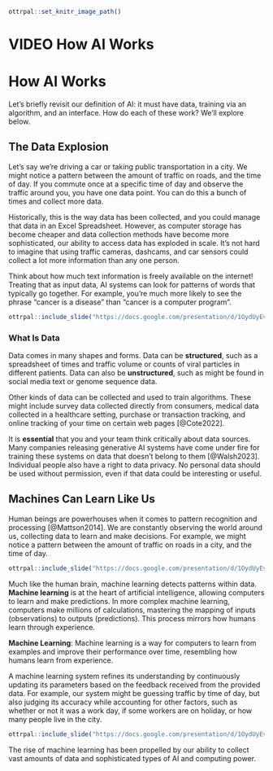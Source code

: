 
```r
ottrpal::set_knitr_image_path()
```

# VIDEO How AI Works

# How AI Works

Let's briefly revisit our definition of AI: it must have data, training via an algorithm, and an interface. How do each of these work? We'll explore below.

## The Data Explosion

Let's say we're driving a car or taking public transportation in a city. We might notice a pattern between the amount of traffic on roads, and the time of day. If you commute once at a specific time of day and observe the traffic around you, you have one data point. You can do this a bunch of times and collect more data. 

Historically, this is the way data has been collected, and you could manage that data in an Excel Spreadsheet. However, as computer storage has become cheaper and data collection methods have become more sophisticated, our ability to access data has exploded in scale. It's not hard to imagine that using traffic cameras, dashcams, and car sensors could collect a lot more information than any one person.

Think about how much text information is freely available on the internet! Treating that as input data, AI systems can look for patterns of words that typically go together. For example, you're much more likely to see the phrase "cancer is a disease" than "cancer is a computer program".

```r
ottrpal::include_slide("https://docs.google.com/presentation/d/1OydUyEv1uEzn8ONPznxH1mGd4VHC9n88_aUGqkHJX4I/edit#slide=id.g2a3877ab699_0_79")
```

### What Is Data

Data comes in many shapes and forms. Data can be **structured**, such as a spreadsheet of times and traffic volume or counts of viral particles in different patients. Data can also be **unstructured**, such as might be found in social media text or genome sequence data.

Other kinds of data can be collected and used to train algorithms. These might include survey data collected directly from consumers, medical data collected in a healthcare setting, purchase or transaction tracking, and online tracking of your time on certain web pages [@Cote2022].

<div class = "ethics"> 
It is **essential** that you and your team think critically about data sources. Many companies releasing generative AI systems have come under fire for training these systems on data that doesn't belong to them [@Walsh2023]. Individual people also have a right to data privacy. No personal data should be used without permission, even if that data could be interesting or useful.  
</div>

## Machines Can Learn Like Us

Human beings are powerhouses when it comes to pattern recognition and processing [@Mattson2014]. We are constantly observing the world around us, collecting data to learn and make decisions. For example, we might notice a pattern between the amount of traffic on roads in a city, and the time of day. 

```r
ottrpal::include_slide("https://docs.google.com/presentation/d/1OydUyEv1uEzn8ONPznxH1mGd4VHC9n88_aUGqkHJX4I/edit#slide=id.gcf1264c749_0_140")
```

Much like the human brain, machine learning detects patterns within data. **Machine learning** is at the heart of artificial intelligence, allowing computers to learn and make predictions. In more complex machine learning, computers make millions of calculations, mastering the mapping of inputs (observations) to outputs (predictions). This process mirrors how humans learn through experience. 

<div class = "dictionary"> 
**Machine Learning**: Machine learning is a way for computers to learn from examples and improve their performance over time, resembling how humans learn from experience.
</div>

A machine learning system refines its understanding by continuously updating its parameters based on the feedback received from the provided data. For example, our system might be guessing traffic by time of day, but also judging its accuracy while accounting for other factors, such as whether or not it was a work day, if some workers are on holiday, or how many people live in the city. 

```r
ottrpal::include_slide("https://docs.google.com/presentation/d/1OydUyEv1uEzn8ONPznxH1mGd4VHC9n88_aUGqkHJX4I/edit#slide=id.g1965a5f7f0a_0_44")
```

The rise of machine learning has been propelled by our ability to collect vast amounts of data and sophisticated types of AI and computing power.




<!-- ## Motivation -->


<!-- ## Target Audience   -->

<!-- The course is intended for ... -->

<!-- ## Curriculum   -->

<!-- The course covers... -->

